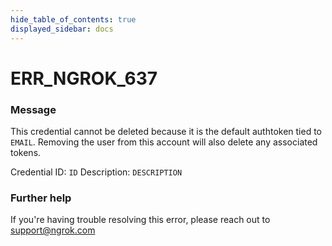 ```yaml
---
hide_table_of_contents: true
displayed_sidebar: docs
---
```



# ERR_NGROK_637

### Message

This credential cannot be deleted because it is the default authtoken tied to `EMAIL`. Removing the user from this account will also delete any associated tokens.

Credential ID: `ID`
Description: `DESCRIPTION`

<ErrorDetails error="err_ngrok_637" />

### Further help

If you're having trouble resolving this error, please reach out to [support@ngrok.com](mailto:support@ngrok.com?subject=Help%20with%20ERR_NGROK_637)
